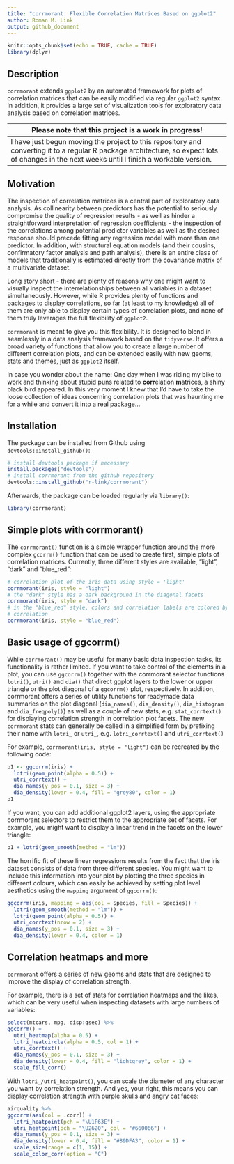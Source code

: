 ```yaml
---
title: "corrmorant: Flexible Correlation Matrices Based on ggplot2"
author: Roman M. Link
output: github_document
---
```


```r
knitr::opts_chunk$set(echo = TRUE, cache = TRUE)
library(dplyr)
```

## Description
`corrmorant` extends `ggplot2` by an automated framework for plots of correlation matrices that can be easily modified via regular `ggplot2` syntax. In addition, it provides a large set of visualization tools for exploratory data analysis based on correlation matrices.

| Please note that this project is a work in progress!                        |
|-----------------------------------------------------------------------------|
| I have just begun moving the project to this repository and converting it to a regular R package architecture, so expect lots of changes in the next weeks until I finish a workable version. |

## Motivation
The inspection of correlation matrices is a central part of exploratory data analysis. As collinearity between predictors has the potential to seriously compromise the quality of regression results - as well as hinder a straightforward interpretation of regression coefficients - the inspection of the correlations among potential predictor variables as well as the desired response should precede fitting any regression model with more than one predictor. 
In addition, with structural equation models (and their cousins, confirmatory factor analysis and path analysis), there is an entire class of models that traditionally is estimated directly from the covariance matrix of a multivariate dataset. 

Long story short - there are plenty of reasons why one might want to visually inspect the interrelationships between all variables in a dataset simultaneously. However, while R provides plenty of functions and packages to display correlations, so far (at least to my knowledge) all of them are only able to display certain types of correlation plots, and none of them truly leverages the full flexibility of `ggplot2`. 

`corrmorant` is meant to give you this flexibility. It is designed to blend in seamlessly in a data analysis framework based on the `tidyverse`. It offers a broad variety of functions that allow you to create a large number of different correlation plots, and can be extended easily with new geoms, stats and themes, just as `ggplot2` itself. 

In case you wonder about the name: One day when I was riding my bike to work and thinking about stupid puns related to **corr**elation **m**atrices, a shiny black bird appeared. In this very moment I knew that I'd have to take the loose collection of ideas concerning correlation plots that was haunting me for a while and convert it into a real package...


## Installation
The package can be installed from Github using `devtools::install_github()`:

``` r
# install devtools package if necessary
install.packages("devtools")
# install corrmorant from the github repository
devtools::install_github("r-link/corrmorant")
```

Afterwards, the package can be loaded regularly via `library()`:
``` r
library(corrmorant)
```


## Simple plots with corrmorant()
The `corrmorant()` function is a simple wrapper function around the more complex `gcorrm()` function that can be used to create first, simple plots of correlation matrices. Currently, 
three different styles are available, "light", "dark" and "blue_red":

``` r
# correlation plot of the iris data using style = 'light'
corrmorant(iris, style = "light")
# the "dark" style has a dark background in the diagonal facets
corrmorant(iris, style = "dark")
# in the "blue_red" style, colors and correlation labels are colored by the strength of
# correlation
corrmorant(iris, style = "blue_red")
```

## Basic usage of ggcorrm()
While `corrmorant()` may be useful for many basic data inspection tasks, its functionality is rather limited. If you want to take control of the elements in a plot, you can use `ggcorrm()` together with the corrmorant selector functions `lotri()`, `utri()` and `dia()` that direct ggplot layers to the lower or upper triangle or the plot diagonal of a `ggcorrm()` plot, respectively. In addition, corrmorant offers a series of utility functions for readymade data summaries on the plot diagonal (`dia_names()`, `dia_density()`, `dia_histogram` and `dia_freqpoly()`) as well as a couple of new stats, e.g. `stat_corrtext()` for displaying correlation strength in correlation plot facets. The new `corrmorant` stats can generally be called in a simplified form by prefixing their name with `lotri_` or `utri_`, e.g. `lotri_corrtext()` and `utri_corrtext()`

For example, `corrmorant(iris, style = "light")` can be recreated by the following code:

```r
p1 <- ggcorrm(iris) +
  lotri(geom_point(alpha = 0.5)) +
  utri_corrtext() +
  dia_names(y_pos = 0.1, size = 3) +
  dia_density(lower = 0.4, fill = "grey80", color = 1)
p1
```

If you want, you can add additional ggplot2 layers, using the appropriate corrmorant selectors to restrict them to the appropriate set of facets. For example, you might want to display a linear trend in the facets on the lower triangle:

```r
p1 + lotri(geom_smooth(method = "lm"))
```

The horrific fit of these linear regressions results from the fact that the iris dataset consists of data from three different species. You might want to include this information into your plot by plotting the three species in different colours, which can easily be achieved by setting plot level aesthetics using the `mapping` argument of `ggcorrm()`:

```r
ggcorrm(iris, mapping = aes(col = Species, fill = Species)) +
  lotri(geom_smooth(method = "lm")) +
  lotri(geom_point(alpha = 0.5)) +
  utri_corrtext(nrow = 2) +
  dia_names(y_pos = 0.1, size = 3) +
  dia_density(lower = 0.4, color = 1)
```


## Correlation heatmaps and more 
`corrmorant` offers a series of new geoms and stats that are designed to improve the display of correlation strength.

For example, there is a set of stats for correlation heatmaps and the likes, which can be very useful when inspecting datasets with large numbers of variables:

```r
select(mtcars, mpg, disp:qsec) %>% 
ggcorrm() +
  utri_heatmap(alpha = 0.5) +
  lotri_heatcircle(alpha = 0.5, col = 1) +
  utri_corrtext() +
  dia_names(y_pos = 0.1, size = 3) +
  dia_density(lower = 0.4, fill = "lightgrey", color = 1) +
  scale_fill_corr() 
```


With `lotri_/utri_heatpoint()`, you can scale the diameter of any character you want by correlation strength.
And yes, your right, this means you can display correlation strength with purple skulls and angry cat faces:

```r
airquality %>% 
ggcorrm(aes(col = .corr)) +
  lotri_heatpoint(pch = "\U1F63E") +
  utri_heatpoint(pch = "\U2620", col = "#660066") +
  dia_names(y_pos = 0.1, size = 3) +
  dia_density(lower = 0.4, fill = "#89DFA3", color = 1) +
  scale_size(range = c(1, 15)) + 
  scale_color_corr(option = "C")
```

